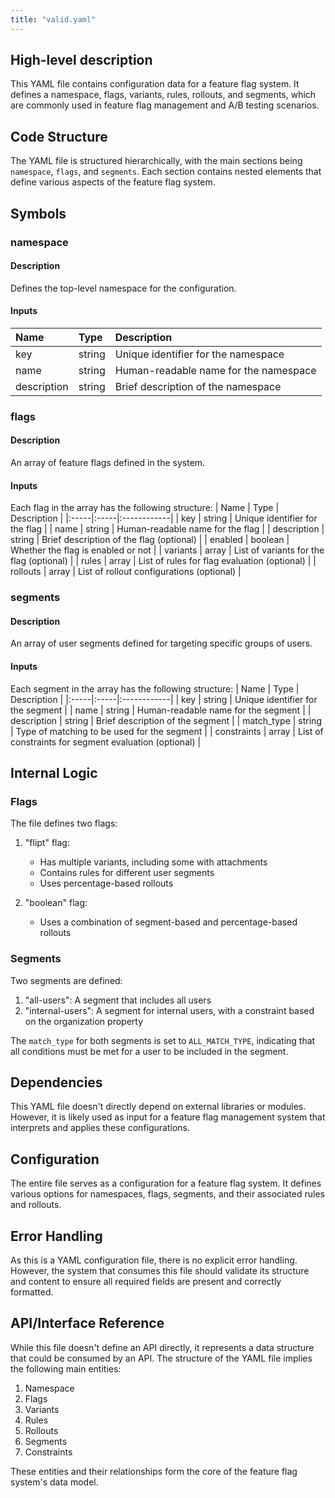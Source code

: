 ```yaml
---
title: "valid.yaml"
---
```


## High-level description
This YAML file contains configuration data for a feature flag system. It defines a namespace, flags, variants, rules, rollouts, and segments, which are commonly used in feature flag management and A/B testing scenarios.

## Code Structure
The YAML file is structured hierarchically, with the main sections being `namespace`, `flags`, and `segments`. Each section contains nested elements that define various aspects of the feature flag system.

## Symbols

### namespace
#### Description
Defines the top-level namespace for the configuration.

#### Inputs
| Name | Type | Description |
|:-----|:-----|:------------|
| key | string | Unique identifier for the namespace |
| name | string | Human-readable name for the namespace |
| description | string | Brief description of the namespace |

### flags
#### Description
An array of feature flags defined in the system.

#### Inputs
Each flag in the array has the following structure:
| Name | Type | Description |
|:-----|:-----|:------------|
| key | string | Unique identifier for the flag |
| name | string | Human-readable name for the flag |
| description | string | Brief description of the flag (optional) |
| enabled | boolean | Whether the flag is enabled or not |
| variants | array | List of variants for the flag (optional) |
| rules | array | List of rules for flag evaluation (optional) |
| rollouts | array | List of rollout configurations (optional) |

### segments
#### Description
An array of user segments defined for targeting specific groups of users.

#### Inputs
Each segment in the array has the following structure:
| Name | Type | Description |
|:-----|:-----|:------------|
| key | string | Unique identifier for the segment |
| name | string | Human-readable name for the segment |
| description | string | Brief description of the segment |
| match_type | string | Type of matching to be used for the segment |
| constraints | array | List of constraints for segment evaluation (optional) |

## Internal Logic

### Flags
The file defines two flags:

1. "flipt" flag:
   - Has multiple variants, including some with attachments
   - Contains rules for different user segments
   - Uses percentage-based rollouts

2. "boolean" flag:
   - Uses a combination of segment-based and percentage-based rollouts

### Segments
Two segments are defined:

1. "all-users": A segment that includes all users
2. "internal-users": A segment for internal users, with a constraint based on the organization property

The `match_type` for both segments is set to `ALL_MATCH_TYPE`, indicating that all conditions must be met for a user to be included in the segment.

## Dependencies
This YAML file doesn't directly depend on external libraries or modules. However, it is likely used as input for a feature flag management system that interprets and applies these configurations.

## Configuration
The entire file serves as a configuration for a feature flag system. It defines various options for namespaces, flags, segments, and their associated rules and rollouts.

## Error Handling
As this is a YAML configuration file, there is no explicit error handling. However, the system that consumes this file should validate its structure and content to ensure all required fields are present and correctly formatted.

## API/Interface Reference
While this file doesn't define an API directly, it represents a data structure that could be consumed by an API. The structure of the YAML file implies the following main entities:

1. Namespace
2. Flags
3. Variants
4. Rules
5. Rollouts
6. Segments
7. Constraints

These entities and their relationships form the core of the feature flag system's data model.